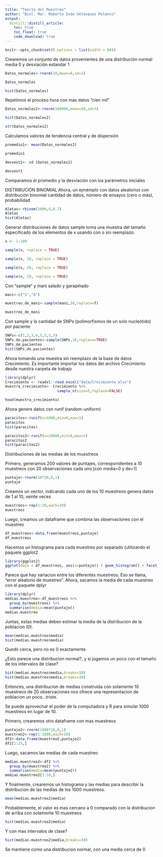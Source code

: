 ```yaml
---
title: "Teoría del Muestreo"
author: "Biól. Mar. Roberto Iván Velásquez Polanco"
output: 
  distill::distill_article:
    toc: true
    toc_float: true
    code_download: true
---
```


```r
knitr::opts_chunk$set(R.options = list(width = 80))
```

Crearemos un conjunto de datos provenientes de una distribución normal media 0 y desviación estandar 1

```r
Datos_normales<-rnorm(10,mean=0,sd=1)

Datos_normales

hist(Datos_normales)
```

Repetimos el proceso hora con más datos "cien mil"

```r
Datos_normales2<-rnorm(100000,mean=50,sd=7)

hist(Datos_normales2)

str(Datos_normales2)

```

Calculamos valores de tendencia central y de dispersión

```r
promedio1<- mean(Datos_normales2)

promedio1 

desvest1<- sd (Datos_normales2)

desvest1
```
Comparamos el promedio y la desviación con los parámetros iniciales

DISTRIBUCIÓN BINOMIAL
Ahora, un ejmémplo con datos aleatorios con distribución binomial
cantidad de datos, número de ensayos (cero o más), probabilidad

```r
Aletas<-rbinom(1000,5,0.7)
Aletas
hist(Aletas)
```

Generar distribuciones de datos
sample toma una muestra del tamaño especificado de los elementos de x usando con o sin reemplazo.


```r
x <- 1:100

sample(x, replace = TRUE)
```

```r
sample(x, 10, replace = TRUE)
```

```r
sample(x, 10, replace = TRUE)
```

```r
sample(x, 10, replace = TRUE)
```

Con "sample" y mani salado y garapiñado

```r
mani<-c("S","G")

muestreo_de_mani<-sample(mani,10,replace=T)

muestreo_de_mani
```

Con sample y la cantidad de SNPs (polimorfismos de un solo nucleótido) por paciente

```r
SNPs<-c(1,2,3,4,5,5,5,5)
SNPs.de.pacientes<-sample(SNPs,20,replace=TRUE)
SNPs.de.pacientes
hist(SNPs.de.pacientes)
```

Ahora tomando una muestra sin reemplazo de la base de datos Crecimiento. Es importante importar los datos del archivo Crecimiento desde nuestra carpeta de trabajo

```r
library(dplyr)
Crecimiento <- readxl::read_excel("data/Crecimiento.xlsx")
muestra_crecimiento<- Crecimiento %>%
                        sample_n(size=5,replace=FALSE)

head(muestra_crecimiento)
```

Ahora genere datos con runif (random-uniform)

```r
paracitos<-runif(n=1000,min=0,max=1)
paracitos
hist(paracitos)

paracitos2<-runif(n=20000,min=0,max=1)
paracitos2
hist(paracitos2)
```

Distribuciones de las medias de los muestreos

Primero, generamos 200 valores de puntajes, correspondientes a 10 muestreos con 20 observaciones cada uno [con media=0 y de=1]


```r
puntaje<-rnorm(10*20,0,1)
puntaje
```

Creamos un vector, indicando cada uno de los 10 muestreos 
genera datos de 1 al 10, veinte veces

```r
muestreos<-rep(1:10,each=20) 
muestreos
```

Luego, creamos un dataframe que combina las observaciones con el muestreo

```r
df_muestreos<-data.frame(muestreos,puntaje)
df_muestreos
```

Hacemos un histograma para cada muestreo por separado (utilizando el paquete ggplot2

```r
library(ggplot2)
ggplot(data = df_muestreos, aes(x=puntaje)) + geom_histogram() + facet_wrap(~muestreos) + theme_classic()
```

Parece que hay variacion entre los diferentes muestreos. Eso se llama, "error aleatorio de muestreo".
Ahora, sacamos la media de cada muestreo con el paquete dplyr

```r
library(dplyr)
medias.muestreo<-df_muestreos %>%
  group_by(muestreos) %>%
  summarise(media=mean(puntaje))
medias.muestreo
```

Juntas, estas medias deben estimar la media de la distribucion de la poblacion (0).

```r
mean(medias.muestreo$media)
hist(medias.muestreo$media)
```

Quedó cerca, pero no es 0 exactamente.

¿Esto parece una distribucion normal?, y si jugamos un poco con el tamaño de los intervalos de clase?

```r
hist(medias.muestreo$media,breaks=10)
hist(medias.muestreo$media,breaks=30)
```

Entonces, una distribucion de medias construida con solamente 10 muestreos de 20 observaciones nos ofrece una representacion de poblacion un poco...triste.

Se puede aprovechar el poder de la computadora y R para simular 1000 muestreos en lugar de 10.

Primero, crearemos otro dataframe con mas muestreos

```r
puntaje2<-rnorm(1000*20,0,1)
muestreo2<-rep(1:1000,each=20)
df2<-data.frame(muestreo2,puntaje2)
df2[1:25,]

```

Luego, sacamos las medias de cada muestreo

```r
medias.muestreo2<-df2 %>%
  group_by(muestreo2) %>%
  summarise(media=mean(puntaje2))
medias.muestreo2[1:10,]
```

Y finalmente, crearemos un histograma y las medias para describir la distribucion de las medias de los 1000 muestreos.

```r
mean(medias.muestreo2$media)
```

Probablemente, el valor es mas cercano a 0 comparado con la distribucion de arriba con solamente 10 muestreos

```r
hist(medias.muestreo2$media)
```

Y con mas intervalos de clase?

```r
hist(medias.muestreo2$media,breaks=30)
```

Se mantiene como una distribucion normal, con una media cerca de 0
